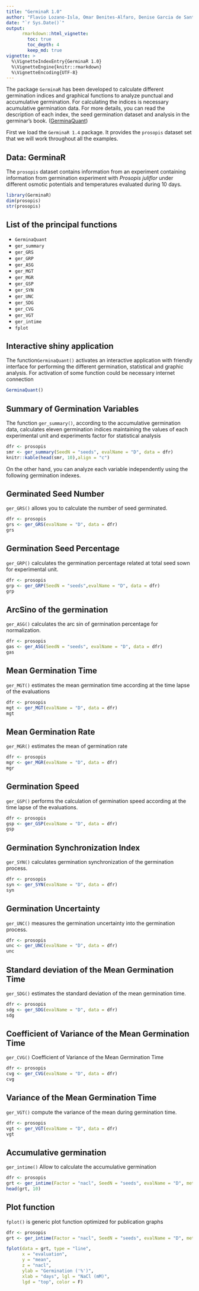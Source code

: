 ---
title: "GerminaR 1.0"
author: "Flavio Lozano-Isla, Omar Benites-Alfaro, Denise Garcia de Santana, Marli A. Ranal, Marcelo Francisco Pompelli"
date: "`r Sys.Date()`"
output: 
      rmarkdown::html_vignette:
        toc: true
        toc_depth: 4
        keep_md: true
vignette: >
  %\VignetteIndexEntry{GerminaR 1.0}
  %\VignetteEngine{knitr::rmarkdown}
  %\VignetteEncoding{UTF-8}
---


The package `GerminaR` has been developed to calculate different germination indices and graphical functions to analyze punctual and accumulative germination. For calculating the indices is necessary acumulative germination data. For more details, you can read the description of each index, the seed germination dataset and analysis in the germinar's book. ([GerminaQuant](https://flavjack.github.io/germinaquant/))


First we load the `GerminaR 1.4` package. It provides the `prosopis` dataset set that we will work throughout all the examples. 


## Data: GerminaR

The `prosopis` dataset contains information from an experiment containing information from germination experiment with *Prosopis juliflor* under different osmotic potentials and temperatures evaluated during 10 days.

```{r}
library(GerminaR)
dim(prosopis)
str(prosopis)
```


## List of the principal functions

* `GerminaQuant`
* `ger_summary`
* `ger_GRS`
* `ger_GRP`
* `ger_ASG`
* `ger_MGT`
* `ger_MGR`
* `ger_GSP`
* `ger_SYN`
* `ger_UNC`
* `ger_SDG`
* `ger_CVG`
* `ger_VGT`
* `ger_intime`
* `fplot` 

## Interactive shiny application

The function`GerminaQuant()` activates an interactive application with friendly interface for performing the different germination, statistical and graphic analysis. For activation of some function could be necessary internet connection

```{r, eval=FALSE}
GerminaQuant()
```


## Summary of Germination Variables

The function `ger_summary()`, according to the accumulative germination data, calculates eleven germination indices maintaining the values of each experimental unit and experiments factor for statistical analysis


```{r}
dfr <- prosopis
smr <- ger_summary(SeedN = "seeds", evalName = "D", data = dfr)
knitr::kable(head(smr, 10),align = "c")
```


On the other hand, you can analyze each variable independently using the following germination indexes.


## Germinated Seed Number

`ger_GRS()` allows you to calculate the number of seed germinated.


```{r}
dfr <- prosopis
grs <- ger_GRS(evalName = "D", data = dfr)
grs
```


## Germination Seed Percentage

`ger_GRP()` calculates the germination percentage related at total seed sown for experimental unit.

```{r}
dfr <- prosopis
grp <- ger_GRP(SeedN = "seeds",evalName = "D", data = dfr)
grp
```


## ArcSino of the germination

`ger_ASG()`  calculates the arc sin of germination percentage for normalization.

```{r}
dfr <- prosopis
gas <- ger_ASG(SeedN = "seeds", evalName = "D", data = dfr)
gas
```


## Mean Germination Time

`ger_MGT()` estimates the mean germination time according at the time lapse of the evaluations

```{r}
dfr <- prosopis
mgt <- ger_MGT(evalName = "D", data = dfr)
mgt
```


## Mean Germination Rate

`ger_MGR()` estimates the mean of germination rate

```{r}
dfr <- prosopis
mgr <- ger_MGR(evalName = "D", data = dfr)
mgr
```


## Germination Speed

`ger_GSP()` performs the calculation of germination speed according at the time lapse of the evaluations.

```{r}
dfr <- prosopis
gsp <- ger_GSP(evalName = "D", data = dfr)
gsp
```


## Germination Synchronization Index

`ger_SYN()` calculates germination synchronization of the germination process.

```{r}
dfr <- prosopis
syn <- ger_SYN(evalName = "D", data = dfr)
syn
```

## Germination Uncertainty

`ger_UNC()` measures the germination uncertainty into the germination process.


```{r}
dfr <- prosopis
unc <- ger_UNC(evalName = "D", data = dfr)
unc
```


## Standard deviation of the Mean Germination Time

`ger_SDG()` estimates the standard deviation of the mean germination time.

```{r}
dfr <- prosopis
sdg <- ger_SDG(evalName = "D", data = dfr)
sdg
```


## Coefficient of Variance of the Mean Germination Time

`ger_CVG()`  Coefficient of Variance of the Mean Germination Time

```{r}
dfr <- prosopis
cvg <- ger_CVG(evalName = "D", data = dfr)
cvg
```


## Variance of the Mean Germination Time

`ger_VGT()` compute the variance of the mean during germination time.

```{r}
dfr <- prosopis
vgt <- ger_VGT(evalName = "D", data = dfr)
vgt
```

## Accumulative germination

`ger_intime()` Allow to calculate the accumulative germination

```{r}
dfr <- prosopis
grt <- ger_intime(Factor = "nacl", SeedN = "seeds", evalName = "D", method = "percentage", data = dfr)
head(grt, 10)
```


## Plot function


`fplot()` is generic plot function optimized for publication graphs

```{r,  warning=FALSE }
dfr <- prosopis
grt <- ger_intime(Factor = "nacl", SeedN = "seeds", evalName = "D", method = "percentage", data = dfr)

fplot(data = grt, type = "line",
      x = "evaluation",
      y = "mean",
      z = "nacl",
      ylab = "Germination ('%')",
      xlab = "days", lgl = "NaCl (mM)",
      lgd = "top", color = F)

```




